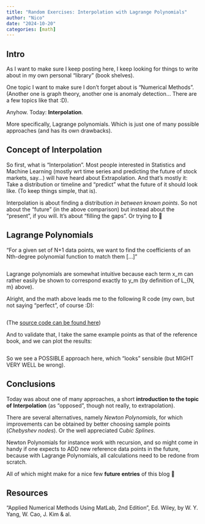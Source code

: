 ```yaml
---
title: "Random Exercises: Interpolation with Lagrange Polynomials"
author: "Nico"
date: "2024-10-20"
categories: [math]
---
```


## Intro

As I want to make sure I keep posting here, I keep looking for things to write about in my own personal “library” (book shelves).

One topic I want to make sure I don’t forget about is “Numerical Methods”. (Another one is graph theory, another one is anomaly detection… There are a few topics like that :D).

Anyhow. Today: **Interpolation**.

More specifically, Lagrange polynomials. Which is just one of many possible approaches (and has its own drawbacks).

## Concept of Interpolation

So first, what is “Interpolation”. Most people interested in Statistics and Machine Learning (mostly wrt time series and predicting the future of stock markets, say…) will have heard about Extrapolation. And that’s mostly it: Take a distribution or timeline and “predict” what the future of it should look like. (To keep things simple, that is).

Interpolation is about finding a distribution *in between known points*. So not about the “future” (in the above comparison) but instead about the “present”, if you will. It’s about “filling the gaps”. Or trying to 🙂

## Lagrange Polynomials

“For a given set of N+1 data points, we want to find the coefficients of an Nth-degree polynomial function to match them \[…\]”

![](https://www.kaizen-r.com/wp-content/uploads/2024/10/lagrange_poly.png){alt=""}

Lagrange polynomials are somewhat intuitive because each term x_m can rather easily be shown to correspond exactly to y_m (by definition of L\_{N, m} above).

Alright, and the math above leads me to the following R code (my own, but not saying “perfect”, of course :D):

![](https://www.kaizen-r.com/wp-content/uploads/2024/10/interpolation_lagrange_r_v001-1024x809.png){alt=""}

(The [source code can be found here](https://github.com/kaizen-R/R/blob/master/Sample/math/interpolation_lagrange_poly_v001.R))

And to validate that, I take the same example points as that of the reference book, and we can plot the results:

![](https://www.kaizen-r.com/wp-content/uploads/2024/10/lagrange_poly_result_plot-1024x605.png){alt=""}

So we see a POSSIBLE approach here, which “looks” sensible (but MIGHT VERY WELL be wrong).

## Conclusions

Today was about one of many approaches, a short **introduction to the topic of Interpolation** (as “opposed”, though not really, to extrapolation).

There are several alternatives, namely *Newton Polynomials*, for which improvements can be obtained by better choosing sample points (*Chebyshev nodes*). Or the well appreciated C*ubic Splines*.

Newton Polynomials for instance work with recursion, and so might come in handy if one expects to ADD new reference data points in the future, because with Lagrange Polynomials, all calculations need to be redone from scratch.

All of which might make for a nice few **future entries** of this blog 🙂

## Resources

“Applied Numerical Methods Using MatLab, 2nd Edition”, Ed. Wiley, by W. Y. Yang, W. Cao, J. Kim & al.
